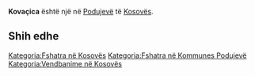 {{Fshat në 
 | Emri                = Kovaçica
 | EmriAlt                = 
 | NAME_SHORT_FORM=      
 | NAME_GENERIC=      
 | NAME_SORT_NAME_RO=      KOVACICA
 | FULL_NAME_RO = Kovaçica
 | FULL_NAME_ND_RO=Kovacica
 | SORT_NAME_RG=KOVACICA
 | FULL_NAME_RG=Kovaçica
 | FULL_NAME_ND_RG=Kovacica
 | SRP_NAME_SHORT_FORM=      
 | SRP_NAME_GENERIC=      
 | SRP_NAME_SORT_NAME_RO=      
 | SRP_FULL_NAME_RO = 
 | SRP_FULL_NAME_ND_RO=
 | SRP_SORT_NAME_RG=
 | SRP_FULL_NAME_RG=
 | SRP_FULL_NAME_ND_RG=
 | Emri (Rasa dhanore) = 
 | Figura              = 
 | Shteti              = Kosovo
 | Komuna              = Podujevë
 | Kodi postar         = 
 | Sipërfaqja          = 

 | Popullsia           = 

 | Regj. i popullsisë  = 
 | Dend. e popullsisë  = 
 | Faqja zyrtare       = 
 <!--- Koordinatat ----> 
 | Gjerësia            = 42.943843
 | Gjatësia            = 21.063995
 | Lartësia            = 
}}
'''Kovaçica''' është një [[]] në [[Podujevë]] të [[Kosovës]].

<!-- == Gjeografia == -->
<!-- == Historia == -->
<!-- == Demografia == -->
== Shih edhe ==
{{Komuna Podujevë}}
{{Kosovo-Administrata-Cung}}

[[Kategoria:Fshatra në Kosovës]]
[[Kategoria:Fshatra në Kommunes Podujevë]]
[[Kategoria:Vendbanime në Kosovës]]